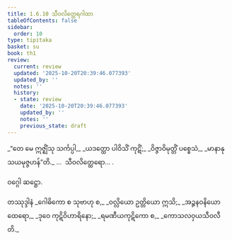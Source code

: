 ```yaml
---
title: 1.6.10 သီဝလိတ္ထေရဂါထာ
tableOfContents: false
sidebar:
  order: 10
type: tipitaka
basket: su
book: th1
review:
  current: review
  updated: '2025-10-20T20:39:46.077393'
  updated_by: ''
  notes: ''
  history:
  - state: review
    date: '2025-10-20T20:39:46.077393'
    updated_by: ''
    notes: ''
    previous_state: draft
---
```



<DynamicBreadcrumb />


<ReviewStatus review={frontmatter.review} showDetails={true} />

<HypothesisAnnotation frontmatter={frontmatter} />

<Division number="60" book="th1" e="ch" v="19" p="233">

<Paragraph number="135" type="verses" book="th1">
_“တေ မေ ဣဇ္ဈိံသု သင်္ကပ္ပါ,_  
_ယဒတ္ထော ပါဝိသိံ ကုဋိံ;_  
_ဝိဇ္ဇာဝိမုတ္တိံ ပစ္စေသံ,_  
_မာနာနုသယမုဇ္ဇဟန်”တိ._  


</Paragraph>
</Division>

<Paragraph number="136" type="center" book="th1">
…  သီဝလိတ္ထေရော… .

  
ဝဂ္ဂေါ ဆဋ္ဌော.



</Paragraph>

<Paragraph number="137" type="center" book="th1">
တဿုဒ္ဒါနံ


</Paragraph>

<Paragraph number="138" type="verses" book="th1">
_ဂေါဓိကော စ သုဗာဟု စ,_  
_ဝလ္လိယော ဥတ္တိယော ဣသိ;_  
_အဉ္ဇနဝနိယော ထေရော,_  
_ဒုဝေ ကုဋိဝိဟာရိနော;_  
_ရမဏီယကုဋိကော စ,_  
_ကောသလဝှယသီဝလီတိ._
</Paragraph>